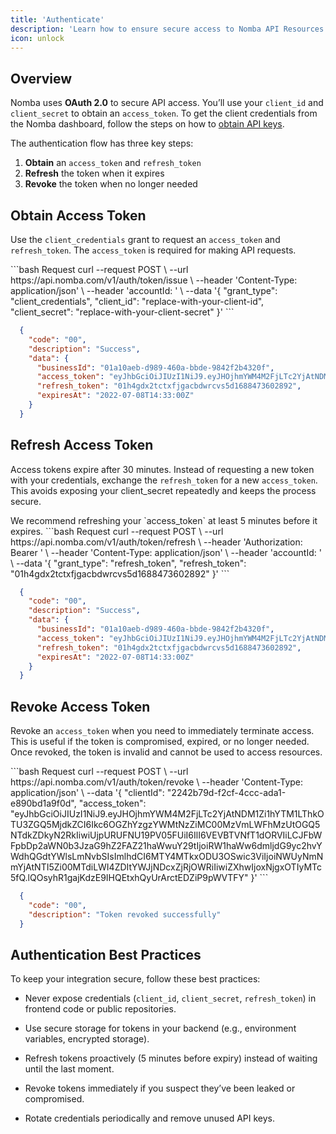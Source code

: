 ```yaml
---
title: 'Authenticate'
description: 'Learn how to ensure secure access to Nomba API Resources.'
icon: unlock
---
```


## Overview

Nomba uses **OAuth 2.0** to secure API access. 
You’ll use your `client_id` and `client_secret` to obtain an `access_token`. To get the client credentials from the Nomba dashboard, follow the steps on how to [obtain API keys](/getting-started/get-api-keys).  

The authentication flow has three key steps:  

1. **Obtain** an `access_token` and `refresh_token`  
2. **Refresh** the token when it expires  
3. **Revoke** the token when no longer needed  

## Obtain Access Token

Use the `client_credentials` grant to request an `access_token` and `refresh_token`.  The `access_token` is required for making API requests.  

<CodeGroup>
  ```bash Request
      curl --request POST \
        --url https://api.nomba.com/v1/auth/token/issue \
        --header 'Content-Type: application/json' \
        --header 'accountId: <accountid>' \
        --data '{
        "grant_type": "client_credentials",
        "client_id": "replace-with-your-client-id",
        "client_secret": "replace-with-your-client-secret"
      }'
  ```

  ```json Response
    {
      "code": "00",
      "description": "Success",
      "data": {
        "businessId": "01a10aeb-d989-460a-bbde-9842f2b4320f",
        "access_token": "eyJhbGciOiJIUzI1NiJ9.eyJHOjhmYWM4M2FjLTc2YjAtNDM1Zi1hYTM1LThkOTU3ZGQ5MjdkZCI6Ikc6OGZhYzgzYWMtNzZiMC00MzVmLWFhMzUtOGQ5NTdkZDkyN2RkIiwiUjpURUFNU19PV05FUiI6IlI6VEVBTVNfT1dORVIiLCJFbWFpbDp2aWN0b3JzaG9hZ2FAZ21haWwuY29tIjoiRW1haWw6dmljdG9yc2hvYWdhQGdtYWlsLmNvbSIsImlhdCI6MTY4MTkxODU3OSwic3ViIjoiNWUyNmNmYjAtNTI5Zi00MTdiLWI4ZDItYWJjNDcxZjRjOWRiIiwiZXhwIjoxNjgxOTIyMTc5fQ.lQOsyhR1gajKdzE9IHQEtxhQyUrArctEDZiP9pWVTFY",
        "refresh_token": "01h4gdx2tctxfjgacbdwrcvs5d1688473602892",
        "expiresAt": "2022-07-08T14:33:00Z"
      }
    }
  ```
</CodeGroup>

## Refresh Access Token

Access tokens expire after 30 minutes.
Instead of requesting a new token with your credentials, exchange the `refresh_token` for a new `access_token`.
This avoids exposing your client_secret repeatedly and keeps the process secure.

<Note>
  We recommend refreshing your `access_token` at least 5 minutes before it expires.
</Note>

<CodeGroup>
  ```bash Request
    curl --request POST \
      --url https://api.nomba.com/v1/auth/token/refresh \
      --header 'Authorization: Bearer <token>' \
      --header 'Content-Type: application/json' \
      --header 'accountId: <accountid>' \
      --data '{
      "grant_type": "refresh_token",
      "refresh_token": "01h4gdx2tctxfjgacbdwrcvs5d1688473602892"
    }'
  ```

  ```json Response
    {
      "code": "00",
      "description": "Success",
      "data": {
        "businessId": "01a10aeb-d989-460a-bbde-9842f2b4320f",
        "access_token": "eyJhbGciOiJIUzI1NiJ9.eyJHOjhmYWM4M2FjLTc2YjAtNDM1Zi1hYTM1LThkOTU3ZGQ5MjdkZCI6Ikc6OGZhYzgzYWMtNzZiMC00MzVmLWFhMzUtOGQ5NTdkZDkyN2RkIiwiUjpURUFNU19PV05FUiI6IlI6VEVBTVNfT1dORVIiLCJFbWFpbDp2aWN0b3JzaG9hZ2FAZ21haWwuY29tIjoiRW1haWw6dmljdG9yc2hvYWdhQGdtYWlsLmNvbSIsImlhdCI6MTY4MTkxODU3OSwic3ViIjoiNWUyNmNmYjAtNTI5Zi00MTdiLWI4ZDItYWJjNDcxZjRjOWRiIiwiZXhwIjoxNjgxOTIyMTc5fQ.lQOsyhR1gajKdzE9IHQEtxhQyUrArctEDZiP9pWVTFY",
        "refresh_token": "01h4gdx2tctxfjgacbdwrcvs5d1688473602892",
        "expiresAt": "2022-07-08T14:33:00Z"
      }
    }
  ```
</CodeGroup>

## Revoke Access Token

Revoke an `access_token` when you need to immediately terminate access.
This is useful if the token is compromised, expired, or no longer needed.
Once revoked, the token is invalid and cannot be used to access resources.

<CodeGroup>
  ```bash Request
    curl --request POST \
      --url https://api.nomba.com/v1/auth/token/revoke \
      --header 'Content-Type: application/json' \
      --data '{
      "clientId": "2242b79d-f2cf-4ccc-ada1-e890bd1a9f0d",
      "access_token": "eyJhbGciOiJIUzI1NiJ9.eyJHOjhmYWM4M2FjLTc2YjAtNDM1Zi1hYTM1LThkOTU3ZGQ5MjdkZCI6Ikc6OGZhYzgzYWMtNzZiMC00MzVmLWFhMzUtOGQ5NTdkZDkyN2RkIiwiUjpURUFNU19PV05FUiI6IlI6VEVBTVNfT1dORVIiLCJFbWFpbDp2aWN0b3JzaG9hZ2FAZ21haWwuY29tIjoiRW1haWw6dmljdG9yc2hvYWdhQGdtYWlsLmNvbSIsImlhdCI6MTY4MTkxODU3OSwic3ViIjoiNWUyNmNmYjAtNTI5Zi00MTdiLWI4ZDItYWJjNDcxZjRjOWRiIiwiZXhwIjoxNjgxOTIyMTc5fQ.lQOsyhR1gajKdzE9IHQEtxhQyUrArctEDZiP9pWVTFY"
    }'
  ```

  ```json Response
    {
      "code": "00",
      "description": "Token revoked successfully"
    }
  ```
</CodeGroup>

## Authentication Best Practices

To keep your integration secure, follow these best practices:

- Never expose credentials (`client_id`, `client_secret`, `refresh_token`) in frontend code or public repositories.

- Use secure storage for tokens in your backend (e.g., environment variables, encrypted storage).

- Refresh tokens proactively (5 minutes before expiry) instead of waiting until the last moment.

- Revoke tokens immediately if you suspect they’ve been leaked or compromised.

- Rotate credentials periodically and remove unused API keys.
